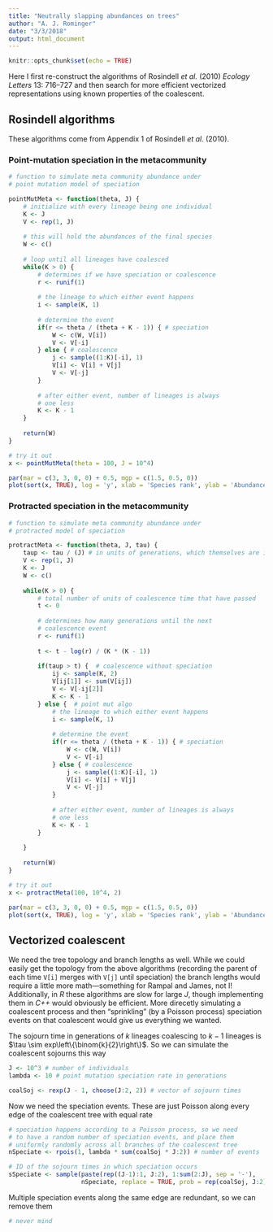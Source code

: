 ```yaml
---
title: "Neutrally slapping abundances on trees"
author: "A. J. Rominger"
date: "3/3/2018"
output: html_document
---
```


```r
knitr::opts_chunk$set(echo = TRUE)
```

Here I first re-construct the algorithms of Rosindell *et al.* (2010) *Ecology Letters* 13: 716--727 and then search for more efficient vectorized representations using known properties of the coalescent.

## Rosindell algorithms

These algorithms come from Appendix 1 of Rosindell *et al.* (2010).

### Point-mutation speciation in the metacommunity

```r
# function to simulate meta community abundance under 
# point mutation model of speciation

pointMutMeta <- function(theta, J) {
    # initialize with every lineage being one individual
    K <- J
    V <- rep(1, J)
    
    # this will hold the abundances of the final species
    W <- c()
    
    # loop until all lineages have coalesced
    while(K > 0) {
        # determines if we have speciation or coalescence
        r <- runif(1)
        
        # the lineage to which either event happens
        i <- sample(K, 1)
        
        # determine the event
        if(r <= theta / (theta + K - 1)) { # speciation
            W <- c(W, V[i])
            V <- V[-i]
        } else { # coalescence
            j <- sample((1:K)[-i], 1)
            V[i] <- V[i] + V[j]
            V <- V[-j]
        }
        
        # after either event, number of lineages is always 
        # one less
        K <- K - 1
    }
    
    return(W)
}

# try it out
x <- pointMutMeta(theta = 100, J = 10^4)

par(mar = c(3, 3, 0, 0) + 0.5, mgp = c(1.5, 0.5, 0))
plot(sort(x, TRUE), log = 'y', xlab = 'Species rank', ylab = 'Abundance')
```


### Protracted speciation in the metacommunity

```r
# function to simulate meta community abundance under 
# protracted model of speciation

protractMeta <- function(theta, J, tau) {
    taup <- tau / (J) # in units of generations, which themselves are in units of births
    V <- rep(1, J)
    K <- J
    W <- c()
    
    while(K > 0) {
        # total number of units of coalescence time that have passed
        t <- 0
        
        # determines how many generations until the next 
        # coalescence event
        r <- runif(1)
        
        t <- t - log(r) / (K * (K - 1))
        
        if(taup > t) {  # coalescence without speciation
            ij <- sample(K, 2)
            V[ij[1]] <- sum(V[ij])
            V <- V[-ij[2]]
            K <- K - 1
        } else {  # point mut algo
            # the lineage to which either event happens
            i <- sample(K, 1)
            
            # determine the event
            if(r <= theta / (theta + K - 1)) { # speciation
                W <- c(W, V[i])
                V <- V[-i]
            } else { # coalescence
                j <- sample((1:K)[-i], 1)
                V[i] <- V[i] + V[j]
                V <- V[-j]
            }
            
            # after either event, number of lineages is always 
            # one less
            K <- K - 1
        }
        
    }
    
    return(W)
}

# try it out
x <- protractMeta(100, 10^4, 2)

par(mar = c(3, 3, 0, 0) + 0.5, mgp = c(1.5, 0.5, 0))
plot(sort(x, TRUE), log = 'y', xlab = 'Species rank', ylab = 'Abundance')
```


## Vectorized coalescent

We need the tree topology and branch lengths as well.  While we could easily get the topology from the above algorithms (recording the parent of each time `V[i]` merges with `V[j]` until speciation) the branch lengths would require a little more math---something for Rampal and James, not I! Additionally, in *R* these algorithms are slow for large $J$, though implementing them in *C++* would obviously be efficient. More direcetly simulating a coalescent process and then "sprinkling" (by a Poisson process) speciation events on that coalescent would give us everything we wanted.

The sojourn time in generations of $k$ lineages coalescing to $k - 1$ lineages is $\tau \sim exp\left\{\binom{k}{2}\right\}$. So we can simulate the coalescent sojourns this way

```r
J <- 10^3 # number of individuals
lambda <- 10 # point mutation speciation rate in generations

coalSoj <- rexp(J - 1, choose(J:2, 2)) # vector of sojourn times
```

Now we need the speciation events. These are just Poisson along every edge of the coalescent tree with equal rate
```r
# speciation happens according to a Poisson process, so we need
# to have a random number of speciation events, and place them
# uniformly randomly across all branches of the coalescent tree
nSpeciate <- rpois(1, lambda * sum(coalSoj * J:2)) # number of events

# ID of the sojourn times in which speciation occurs
sSpeciate <- sample(paste(rep((J-1):1, J:2), 1:sum(2:J), sep = '-'), 
                    nSpeciate, replace = TRUE, prob = rep(coalSoj, J:2))
```

Multiple speciation events along the same edge are redundant, so we can remove them

```r
# never mind
```
